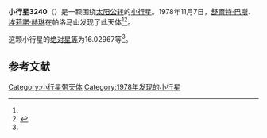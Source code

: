 {{Infobox planet
| bgcolour = #FFFFC0
| name = 3240 Laocoon
| symbol = 
| image = 
| caption = 
| discovery = yes
| discovery_ref = 
| discoverer = [[舒爾特·巴斯|舒爾特·巴斯]]、[[埃莉諾·赫琳|埃莉諾·赫琳]]
| discovery_site = [[帕洛马山|帕洛马山]] 
| discovered = 1978年11月7日
| designations = yes
| mp_name = 
| named_after = 
| alt_names = 1978 VG6/ 1976 SA9 / 1976 SL2 / 1978 WS12
| mp_category = [[特洛伊小行星|特洛伊小行星]]
| orbit_ref = <ref name="a">[http://ssd.jpl.nasa.gov/sbdb.cgi?sstr=3240 3240 Laocoon] {{Wayback|url=http://ssd.jpl.nasa.gov/sbdb.cgi?sstr=3240 |date=20140817124011 }}，小行星數據庫瀏覽器（JPL Small-Body Database Browser）－[[美国国家航空航天局|美国国家航空航天局]]喷气推进实验室</ref>
| epoch = 2456400.5 (2013年4月18日更新)
| aphelion = {{convert|5.9080642|AU|km|3|abbr=on|lk=out}}
| perihelion = {{convert|4.5750158|AU|km|3|abbr=on}}
| semimajor = {{convert|5.2415400|AU|km|3|abbr=on}}
| eccentricity = 0.1271619
| period = 4383.154417 [[日|日]]<br />12[[儒略年|儒略年]]
| avg_speed = 
| inclination = 2.33322
| asc_node = 296.28885
| mean_anomaly = 
| arg_peri = 16.02967
| satellites = 
| physical_characteristics = yes
| dimensions = 
| mass = 
| density = 
| surface_grav = 
| escape_velocity = 
| sidereal_day = 
| axial_tilt = 
| pole_ecliptic_lat = 
| pole_ecliptic_lon = 
| albedo = 
| temperatures= 
| temp_name1 = 
| mean_temp_1 = 
| max_temp_1 = 
| temp_name2 = 
| max_temp_2 = 
| spectral_type = 
| abs_magnitude = 16.02967
}}

'''小行星3240'''（{{lang-en|3240 Laocoon}}）是一颗围绕[[太阳|太阳]][[公转|公转]]的[[小行星|小行星]]。1978年11月7日，[[舒爾特·巴斯|舒爾特·巴斯]]、[[埃莉諾·赫琳|埃莉諾·赫琳]]在帕洛马山发现了此天体<ref name="a" /><ref>{{cite news|title=小行星列表|url=http://cfa-www.harvard.edu/iau/lists/NumberedMPs.txt|accessdate=2013-07-08|newspaper=哈佛大学|archive-date=2008-05-17|archive-url=https://web.archive.org/web/20080517010638/http://cfa-www.harvard.edu/iau/lists/NumberedMPs.txt|dead-url=no}}</ref>。

这颗小行星的[[绝对星等|绝对星等]]为16.02967等<ref name="a" />。

==参考文献==
{{reflist}}
{{Minor Planet Number|[[小行星3239|小行星3239]]|[[小行星3241|小行星3241]]}}

{{小天体}}

[[Category:小行星带天体|Category:小行星带天体]]
[[Category:1978年发现的小行星|Category:1978年发现的小行星]]

{{asteroid-stub}}